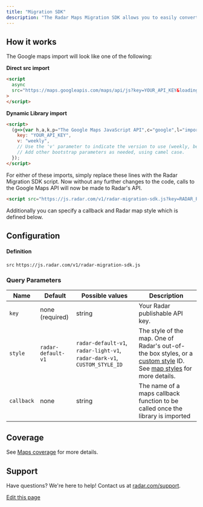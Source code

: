 ```yaml
---
title: "Migration SDK"
description: "The Radar Maps Migration SDK allows you to easily convert your Google Maps web implementations with Radar Maps by simply swapping the script import tag."
---
```


## How it works

The Google maps import will look like one of the following:

**Direct src import**

```html
<script
  async
  src="https://maps.googleapis.com/maps/api/js?key=YOUR_API_KEY&loading=async&callback=initMap"
>
</script>
```

**Dynamic Library import**

```html
<script>
  (g=>{var h,a,k,p="The Google Maps JavaScript API",c="google",l="importLibrary",q="__ib__",m=document,b=window;b=b[c]||(b[c]={});var d=b.maps||(b.maps={}),r=new Set,e=new URLSearchParams,u=()=>h||(h=new Promise(async(f,n)=>{await (a=m.createElement("script"));e.set("libraries",[...r]+"");for(k in g)e.set(k.replace(/[A-Z](/g,t=>"_"+t[0].toLowerCase()),g[k]);e.set("callback",c+".maps."+q);a.src=`https://maps.${c}apis.com/maps/api/js?`+e;d[q]=f;a.onerror=()=>h=n(Error(p+" could not load."));a.nonce=m.querySelector("script[nonce]")?.nonce||"";m.head.append(a)}));d[l]?console.warn(p+" only loads once. Ignoring:",g):d[l]=(f,...n)=>r.add(f)&&u().then(()=>d[l](f,...n))})({
    key: "YOUR_API_KEY",
    v: "weekly",
    // Use the 'v' parameter to indicate the version to use (weekly, beta, alpha, etc.).
    // Add other bootstrap parameters as needed, using camel case.
  });
</script>
```

For either of these imports, simply replace these lines with the Radar Migration SDK script. Now without any further changes to the code, calls to the Google Maps API will now be made to Radar's API.

```html
<script src="https://js.radar.com/v1/radar-migration-sdk.js?key=RADAR_PUBLISHABLE_KEY"></script>
```

Additionally you can specify a callback and Radar map style which is defined below.

## Configuration

#### Definition

`src` `https://js.radar.com/v1/radar-migration-sdk.js`

### Query Parameters

| Name       | Default            | Possible values                                                          | Description                                                                                                                                                                          |
| ---------- | ------------------ | ------------------------------------------------------------------------ | ------------------------------------------------------------------------------------------------------------------------------------------------------------------------------------ |
| `key`      | none (required)    | string                                                                   | Your Radar publishable API key.                                                                                                                                                      |
| `style`    | `radar-default-v1` | `radar-default-v1`, `radar-light-v1`, `radar-dark-v1`, `CUSTOM_STYLE_ID` | The style of the map. One of Radar's out-of-the box styles, or a [custom style](/maps/maps#custom-styles) ID. See [map styles](https://radar.com/maps/maps#styles) for more details. |
| `callback` | none               | string                                                                   | The name of a maps callback function to be called once the library is imported                                                                                                       |

## Coverage

See [Maps coverage](https://radar.com/maps/maps#coverage) for more details.

## Support

Have questions? We're here to help\! Contact us at [radar.com/support](https://radar.com/support).

[Edit this page](https://github.com/radarlabs/docs/edit/main/docs/maps/migration-sdk.mdx)